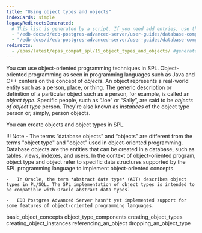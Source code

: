 ```yaml
---
title: "Using object types and objects"
indexCards: simple
legacyRedirectsGenerated:
  # This list is generated by a script. If you need add entries, use the `legacyRedirects` key.
  - "/edb-docs/d/edb-postgres-advanced-server/user-guides/database-compatibility-for-oracle-developers-guide/9.6/Database_Compatibility_for_Oracle_Developers_Guide_v9.6.1.090.html"
  - "/edb-docs/d/edb-postgres-advanced-server/user-guides/database-compatibility-for-oracle-developers-guide/9.5/Database_Compatibility_for_Oracle_Developers_Guide.1.212.html"
redirects:
  - /epas/latest/epas_compat_spl/15_object_types_and_objects/ #generated for docs/epas/reorg-role-use-case-mode
---
```


<div id="object_types_and_objects" class="registered_link"></div>

You can use object-oriented programming techniques in SPL. Object-oriented programming as seen in programming languages such as Java and C++ centers on the concept of *objects*. An object represents a real-world entity such as a person, place, or thing. The generic description or definition of a particular object such as a person, for example, is called an *object type*. Specific people, such as “Joe” or “Sally”, are said to be *objects of object type* person. They're also known as *instances* of the object type person or, simply, person objects.

You can create objects and object types in SPL.

!!! Note
    -   The terms “database objects” and “objects” are different from the terms "object type" and "object" used in object-oriented programming. Database objects are the entities that can be created in a database, such as tables, views, indexes, and users. In the context of object-oriented program, object type and object refer to specific data structures supported by the SPL programming language to implement object-oriented concepts.

    -   In Oracle, the term *abstract data type* (ADT) describes object types in PL/SQL. The SPL implementation of object types is intended to be compatible with Oracle abstract data types.

    -   EDB Postgres Advanced Server hasn't yet implemented support for some features of object-oriented programming languages.

<div class="toctree" maxdepth="3">

basic_object_concepts object_type_components creating_object_types creating_object_instances referencing_an_object dropping_an_object_type

</div>
